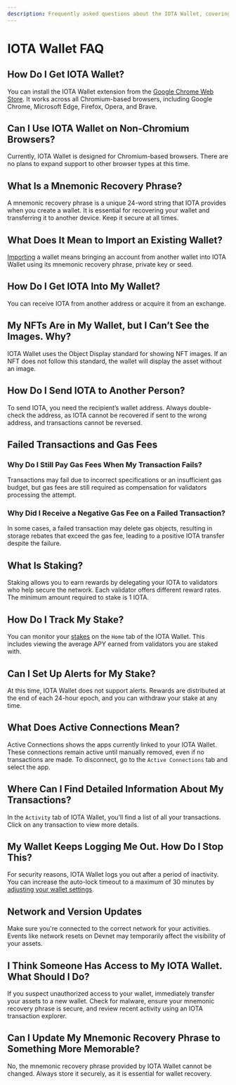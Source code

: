 ```yaml
---
description: Frequently asked questions about the IOTA Wallet, covering topics like installation, security, transactions, and staking.
---
```


# IOTA Wallet FAQ

## How Do I Get IOTA Wallet?

You can install the IOTA Wallet extension from the [Google Chrome Web Store](https://chromewebstore.google.com/detail/iota-wallet-rc/nlmllpflpelpannpijhhnbhekpbpejch).
It works across all Chromium-based browsers, including Google Chrome, Microsoft Edge, Firefox, Opera, and Brave.

## Can I Use IOTA Wallet on Non-Chromium Browsers?

Currently, IOTA Wallet is designed for Chromium-based browsers.
There are no plans to expand support to other browser types at this time.

## What Is a Mnemonic Recovery Phrase?

A mnemonic recovery phrase is a unique 24-word string that IOTA provides when you create a wallet.
It is essential for recovering your wallet and transferring it to another device.
Keep it secure at all times.

## What Does It Mean to Import an Existing Wallet?

[Importing](how-to/multi-account.mdx#import-a-profile) a wallet means bringing an account from another wallet into IOTA Wallet using its mnemonic recovery phrase,
private key or seed.

## How Do I Get IOTA Into My Wallet?

You can receive IOTA from another address or acquire it from an exchange.

## My NFTs Are in My Wallet, but I Can’t See the Images. Why?

IOTA Wallet uses the Object Display standard for showing NFT images.
If an NFT does not follow this standard, the wallet will display the asset without an image.

## How Do I Send IOTA to Another Person?

To send IOTA, you need the recipient’s wallet address.
Always double-check the address, as IOTA cannot be recovered if sent to the wrong address,
and transactions cannot be reversed.

## Failed Transactions and Gas Fees

### Why Do I Still Pay Gas Fees When My Transaction Fails?

Transactions may fail due to incorrect specifications or an insufficient gas budget, but gas fees are still required as
compensation for validators processing the attempt.

### Why Did I Receive a Negative Gas Fee on a Failed Transaction?

In some cases, a failed transaction may delete gas objects, resulting in storage rebates that exceed the gas fee,
leading to a positive IOTA transfer despite the failure.

## What Is Staking?

Staking allows you to earn rewards by delegating your IOTA to validators who help secure the network.
Each validator offers different reward rates.
The minimum amount required to stake is 1 IOTA.

## How Do I Track My Stake?

You can monitor your [stakes](how-to/stake.mdx#view-your-current-stakes) on the `Home` tab of the IOTA Wallet.
This includes viewing the average APY earned from validators you are staked with.

## Can I Set Up Alerts for My Stake?

At this time, IOTA Wallet does not support alerts.
Rewards are distributed at the end of each 24-hour epoch, and you can withdraw your stake at any time.

## What Does Active Connections Mean?

Active Connections shows the apps currently linked to your IOTA Wallet.
These connections remain active until manually removed, even if no transactions are made.
To disconnect, go to the `Active Connections` tab and select the app.

## Where Can I Find Detailed Information About My Transactions?

In the `Activity` tab of IOTA Wallet, you’ll find a list of all your transactions.
Click on any transaction to view more details.

## My Wallet Keeps Logging Me Out. How Do I Stop This?

For security reasons, IOTA Wallet logs you out after a period of inactivity.
You can increase the auto-lock timeout to a maximum of 30 minutes by [adjusting your wallet settings](how-to/basics.mdx#enable-auto-lock-for-your-iota-wallet).

## Network and Version Updates

Make sure you're connected to the correct network for your activities.
Events like network resets on Devnet may temporarily affect the visibility of your assets.

## I Think Someone Has Access to My IOTA Wallet. What Should I Do?

If you suspect unauthorized access to your wallet, immediately transfer your assets to a new wallet.
Check for malware, ensure your mnemonic recovery phrase is secure,
and review recent activity using an IOTA transaction explorer.

## Can I Update My Mnemonic Recovery Phrase to Something More Memorable?

No, the mnemonic recovery phrase provided by IOTA Wallet cannot be changed.
Always store it securely, as it is essential for wallet recovery.
